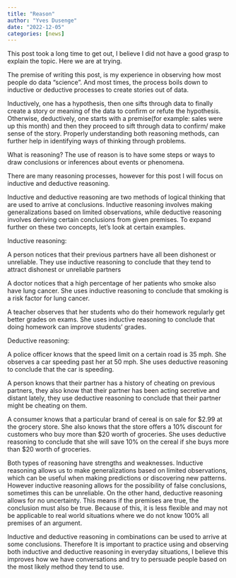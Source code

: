 ```yaml
---
title: "Reason"
author: "Yves Dusenge"
date: "2022-12-05"
categories: [news]
---
```



This post took a long time to get out, I believe I did not have a good grasp to explain the topic. Here we are at trying.

The premise of writing this post, is my experience in observing how most people do data “science”. And most times, the process boils down to inductive or deductive processes to create stories out of data.

Inductively, one has a hypothesis, then one sifts through data to finally create a story or meaning of the data to confirm or refute the hypothesis. Otherwise, deductively, one starts with a premise(for example: sales were up this month) and then they proceed to sift through data to confirm/ make sense of the story. Properly understanding both reasoning methods, can further help in identifying ways of thinking through problems.

What is reasoning? The use of reason is to have some steps or ways to draw conclusions or inferences about events or phenomena.

There are many reasoning processes, however for this post I will focus on inductive and deductive reasoning.

Inductive and deductive reasoning are two methods of logical thinking that are used to arrive at conclusions. Inductive reasoning involves making generalizations based on limited observations, while deductive reasoning involves deriving certain conclusions from given premises. To expand further on these two concepts, let’s look at certain examples.

Inductive reasoning:

A person notices that their previous partners have all been dishonest or unreliable. They use inductive reasoning to conclude that they tend to attract dishonest or unreliable partners

A doctor notices that a high percentage of her patients who smoke also have lung cancer. She uses inductive reasoning to conclude that smoking is a risk factor for lung cancer.

A teacher observes that her students who do their homework regularly get better grades on exams. She uses inductive reasoning to conclude that doing homework can improve students’ grades.

Deductive reasoning:

A police officer knows that the speed limit on a certain road is 35 mph. She observes a car speeding past her at 50 mph. She uses deductive reasoning to conclude that the car is speeding.

A person knows that their partner has a history of cheating on previous partners, they also know that their partner has been acting secretive and distant lately, they use deductive reasoning to conclude that their partner might be cheating on them.

A consumer knows that a particular brand of cereal is on sale for $2.99 at the grocery store. She also knows that the store offers a 10% discount for customers who buy more than $20 worth of groceries. She uses deductive reasoning to conclude that she will save 10% on the cereal if she buys more than $20 worth of groceries.

Both types of reasoning have strengths and weaknesses. Inductive reasoning allows us to make generalizations based on limited observations, which can be useful when making predictions or discovering new patterns. However inductive reasoning allows for the possibility of false conclusions, sometimes this can be unreliable. On the other hand, deductive reasoning allows for no uncertainty. This means if the premises are true, the conclusion must also be true. Because of this, it is less flexible and may not be applicable to real world situations where we do not know 100% all premises of an argument.

Inductive and deductive reasoning in combinations can be used to arrive at some conclusions. Therefore It is important to practice using and observing both inductive and deductive reasoning in everyday situations, I believe this improves how we have conversations and try to persuade people based on the most likely method they tend to use.